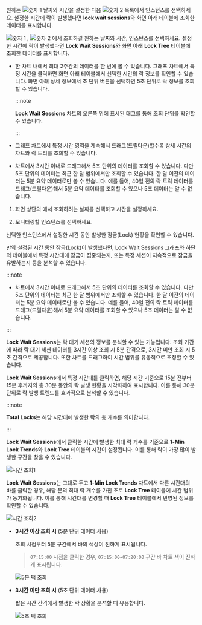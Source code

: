 <Title hashid="basicusage" level={props.level}>기본 사용 안내</Title>

<Xclude product="mssql"><ProdImg img='db-locktress-basic.png' desc='Lock tree' /></Xclude>

<InDoc product="mssql"><ImgLang img="db-locktress-basic-mssql-v2.png" desc="Lock tree" /></InDoc>

<Xclude product='postgresql,mysql,altibase,mssql,mssql-v1,cubrid,tibero,db2,sapase'>

원하는 ![숫자 1](/img/number-01.png) 날짜와 시간을 설정한 다음 ![숫자 2](/img/number-02.png) 목록에서 인스턴스를 선택하세요. 설정한 시간에 락이 발생했다면 **lock wait sessions**와 화면 아래 테이블에 조회한 데이터를 표시합니다.



</Xclude>

<InDoc product='postgresql,mysql,altibase,cubrid'>

![숫자 1](/img/number-01.png) <Cmdname sid="time" className="uitext" />, ![숫자 2](/img/number-02.png) <Cmdname sid="instance" className="uitext" />에서 조회하길 원하는 날짜와 시간, 인스턴스를 선택하세요. 설정한 시간에 락이 발생했다면 **Lock Wait Sessions**와 화면 아래 **Lock Tree** 테이블에 조회한 데이터를 표시합니다.

* 한 차트 내에서 최대 2주간의 데이터를 한 번에 볼 수 있습니다. 그래프 차트에서 특정 시간을 클릭하면 화면 아래 테이블에서 선택한 시간의 락 정보를 확인할 수 있습니다. 화면 아래 상세 정보에서 초 단위 버튼을 선택하면 5초 단위로 락 정보를 조회할 수 있습니다.

  :::note

  **Lock Wait Sessions** 차트의 오른쪽 위에 표시된 태그를 통해 조회 단위를 확인할 수 있습니다.

  :::

* 그래프 차트에서 특정 시간 영역을 계속해서 드래그(드릴다운)할수록 상세 시간의 차트와 락 트리를 조회할 수 있습니다.

* 차트에서 3시간 이내로 드래그해서 5초 단위의 데이터를 조회할 수 있습니다. 다만 5초 단위의 데이터는 최근 한 달 범위에서만 조회할 수 있습니다. 한 달 이전의 데이터는 5분 요약 데이터로만 볼 수 있습니다. 예를 들어, 40일 전의 락 트릭 데이터를 드래그(드릴다운)해서 5분 요약 데이터를 조회할 수 있으나 5초 데이터는 알 수 없습니다.



</InDoc>

<InDoc product="mssql,mssql-v1,tibero,db2,sapase">

1. 화면 상단의 <Cmdname sid="time" className="uitext" />에서 조회하려는 날짜를 선택하고 시간을 설정하세요.

1. 모니터링할 인스턴스를 선택하세요. 

선택한 인스턴스에서 설정한 시간 동안 발생한 잠금(Lock) 현황을 확인할 수 있습니다.

만약 설정된 시간 동안 잠금(Lock)이 발생했다면, <UI>Lock Wait Sessions</UI> 그래프와 하단의 테이블에서 특정 시간대에 잠금이 집중되는지, 또는 특정 세션이 지속적으로 잠금을 유발하는지 등을 분석할 수 있습니다.

:::note

* 차트에서 3시간 이내로 드래그해서 5초 단위의 데이터를 조회할 수 있습니다. 다만 5초 단위의 데이터는 최근 한 달 범위에서만 조회할 수 있습니다. 한 달 이전의 데이터는 5분 요약 데이터로만 볼 수 있습니다. 예를 들어, 40일 전의 락 트릭 데이터를 드래그(드릴다운)해서 5분 요약 데이터를 조회할 수 있으나 5초 데이터는 알 수 없습니다.

:::

</InDoc>

<Title hashid="lockwaitsessions" level={props.level+1}><UI>Lock Wait Sessions</UI></Title>

**Lock Wait Sessions**는 락 대기 세션의 정보를 분석할 수 있는 기능입니다. 조회 기간에 따라 락 대기 세션 데이터를 3시간 이상 조회 시 5분 간격으로, 3시간 미만 조회 시 5초 간격으로 제공합니다. 또한 차트를 드래그하여 시간 범위를 유동적으로 조정할 수 있습니다.

<Title hashid="1minlocktrend" level={props.level+1}><UI>1-Min Lock Trends</UI></Title>

**Lock Wait Sessions**에서 특정 시간대를 클릭하면, 해당 시간 기준으로 15분 전부터 15분 후까지의 총 30분 동안의 락 발생 현황을 시각화하여 표시합니다. 이를 통해 30분 단위로 락 발생 트렌드를 효과적으로 분석할 수 있습니다. 

:::note 

**Total Locks**는 해당 시간대에 발생한 락의 총 개수를 의미합니다.

:::

<Title hashid="selecttimelocktree" level={props.level+1}>시간 조회</Title>

**Lock Wait Sessions**에서 클릭한 시간에 발생한 최대 락 개수를 기준으로 **1-Min Lock Trends**와 **Lock Tree** 테이블의 시간이 설정됩니다. 이를 통해 락이 가장 많이 발생한 구간을 찾을 수 있습니다. 

![시간 조회1](/img/db-lock-tree-1-min-lock-trends2.png)

**Lock Wait Sessions**는 그대로 두고 **1-Min Lock Trends** 차트에서 다른 시간대의 바를 클릭한 경우, 해당 분의 최대 락 개수를 가진 초로 **Lock Tree** 테이블에 시간 범위가 동기화됩니다. 이를 통해 시간대를 변경할 때 **Lock Tree** 테이블에서 반영된 정보를 확인할 수 있습니다.

![시간 조회2](/img/db-lock-tree-1-min-lock-trends3.png)

* **3시간 이상 조회 시** (5분 단위 데이터 사용)

  조회 시점부터 5분 구간에서 바의 색상이 진하게 표시됩니다. 

  > `07:15:00` 시점을 클릭한 경우, `07:15:00~07:20:00` 구간 바 차트 색이 진하게 표시됩니다.

  ![5분 팩 조회](/img/db-lock-tree-1-min-lock-trends-5min.png)

* **3시간 미만 조회 시** (5초 단위 데이터 사용)

  짧은 시간 간격에서 발생한 락 상황을 분석할 때 유용합니다. 

  ![5초 팩 조회](/img/db-lock-tree-1-min-lock-trends-5sec.png)
